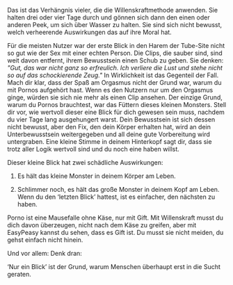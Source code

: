 Das ist das Verhängnis vieler, die die Willenskraftmethode anwenden. Sie
halten drei oder vier Tage durch und gönnen sich dann den einen oder
anderen Peek, um sich über Wasser zu halten. Sie sind sich nicht
bewusst, welch verheerende Auswirkungen das auf ihre Moral hat.

Für die meisten Nutzer war der erste Blick in den Harem der Tube-Site
nicht so gut wie der Sex mit einer echten Person. Die Clips, die sauber
sind, sind weit davon entfernt, ihrem Bewusstsein einen Schub zu geben.
Sie denken: *\"Gut, das war nicht ganz so erfreulich. Ich verliere die
Lust und stehe nicht so auf das schockierende Zeug.\"* In Wirklichkeit
ist das Gegenteil der Fall. Mach dir klar, dass der Spaß am Orgasmus
nicht der Grund war, warum du mit Pornos aufgehört hast. Wenn es den
Nutzern nur um den Orgasmus ginge, würden sie sich nie mehr als einen
Clip ansehen. Der einzige Grund, warum du Pornos brauchtest, war das
Füttern dieses kleinen Monsters. Stell dir vor, wie wertvoll dieser eine
Blick für dich gewesen sein muss, nachdem du vier Tage lang ausgehungert
warst. Dein Bewusstsein ist sich dessen nicht bewusst, aber den Fix, den
dein Körper erhalten hat, wird an dein Unterbewusstsein weitergegeben
und all deine gute Vorbereitung wird untergraben. Eine kleine Stimme in
deinem Hinterkopf sagt dir, dass sie trotz aller Logik wertvoll sind und
du noch eine haben willst.

Dieser kleine Blick hat zwei schädliche Auswirkungen:

1.  Es hält das kleine Monster in deinem Körper am Leben.

2.  Schlimmer noch, es hält das große Monster in deinem Kopf am Leben.
    Wenn du den 'letzten Blick' hattest, ist es einfacher, den nächsten
    zu haben.

Porno ist eine Mausefalle ohne Käse, nur mit Gift. Mit Willenskraft
musst du dich davon überzeugen, nicht nach dem Käse zu greifen, aber mit
EasyPeasy kannst du sehen, dass es Gift ist. Du musst sie nicht meiden,
du gehst einfach nicht hinein.

Und vor allem: Denk dran:

'Nur ein Blick' ist der Grund, warum Menschen überhaupt erst in die
Sucht geraten.
